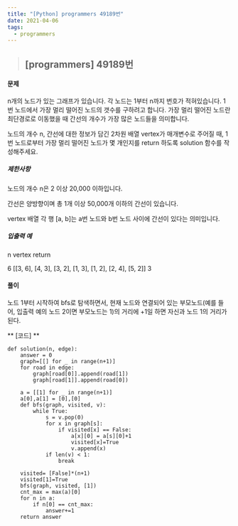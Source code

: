 ```yaml
---
title: "[Python] programmers 49189번"
date: 2021-04-06
tags:
  - programmers
---
```


> ## [programmers] 49189번 

#### 문제
n개의 노드가 있는 그래프가 있습니다. 각 노드는 1부터 n까지 번호가 적혀있습니다. 1번 노드에서 가장 멀리 떨어진 노드의 갯수를 구하려고 합니다. 가장 멀리 떨어진 노드란 최단경로로 이동했을 때 간선의 개수가 가장 많은 노드들을 의미합니다.

노드의 개수 n, 간선에 대한 정보가 담긴 2차원 배열 vertex가 매개변수로 주어질 때, 1번 노드로부터 가장 멀리 떨어진 노드가 몇 개인지를 return 하도록 solution 함수를 작성해주세요.

##### 제한사항

노드의 개수 n은 2 이상 20,000 이하입니다.

간선은 양방향이며 총 1개 이상 50,000개 이하의 간선이 있습니다.

vertex 배열 각 행 [a, b]는 a번 노드와 b번 노드 사이에 간선이 있다는 의미입니다.

#####  입출력 예
n	vertex	return

6	[[3, 6], [4, 3], [3, 2], [1, 3], [1, 2], [2, 4], [5, 2]]	3


#### **풀이**

노드 1부터 시작하여 bfs로 탐색하면서, 현재 노드와 연결되어 있는 부모노드(예를 들어, 입출력 예의 노드 2이면 부모노드는 1)의 거리에 +1일 하면 자신과 노드 1의 거리가 된다.


** [코드] **

    def solution(n, edge):
        answer = 0
        graph=[[] for _ in range(n+1)]
        for road in edge:
            graph[road[0]].append(road[1])
            graph[road[1]].append(road[0])
        
        a = [[1] for _ in range(n+1)]
        a[0],a[1] = [0],[0]
        def bfs(graph, visited, v):
            while True:
                s = v.pop(0)
                for x in graph[s]:
                    if visited[x] == False:
                        a[x][0] = a[s][0]+1
                        visited[x]=True
                        v.append(x)
                if len(v) < 1:
                    break
                    
        visited= [False]*(n+1)
        visited[1]=True
        bfs(graph, visited, [1])
        cnt_max = max(a)[0]
        for n in a:
            if n[0] == cnt_max:
                answer+=1
        return answer